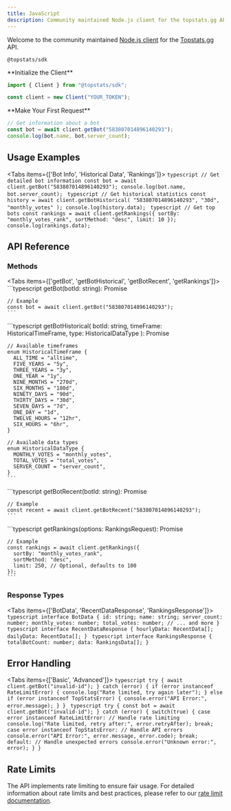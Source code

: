 ```yaml
---
title: JavaScript
description: Community maintained Node.js client for the topstats.gg API.
---
```




Welcome to the community maintained [Node.js client](https://www.npmjs.com/package/@topstats/sdk) for the [Topstats.gg](https://topstats.gg) API.
```package-install
@topstats/sdk
```

<Steps>
<Step>
  **Initialize the Client**

  ```typescript
  import { Client } from "@topstats/sdk";

  const client = new Client("YOUR_TOKEN");
  ```

</Step>
<Step>
  **Make Your First Request**

  ```typescript
  // Get information about a bot
  const bot = await client.getBot("583807014896140293");
  console.log(bot.name, bot.server_count);
  ```
</Step>

</Steps>

## Usage Examples

<Tabs items={['Bot Info', 'Historical Data', 'Rankings']}>
  <Tab value="Bot Info">
    ```typescript
    // Get detailed bot information
    const bot = await client.getBot("583807014896140293");
    console.log(bot.name, bot.server_count);
    ```
  </Tab>
  <Tab value="Historical Data">
    ```typescript
    // Get historical statistics
    const history = await client.getBotHistorical(
      "583807014896140293",
      "30d",
      "monthly_votes"
    );
    console.log(history.data);
    ```
  </Tab>
  <Tab value="Rankings">
    ```typescript
    // Get top bots
    const rankings = await client.getRankings({
      sortBy: "monthly_votes_rank",
      sortMethod: "desc",
      limit: 10
    });
    console.log(rankings.data);
    ```
  </Tab>
</Tabs>

## API Reference

### Methods

<Tabs items={['getBot', 'getBotHistorical', 'getBotRecent', 'getRankings']}>
  <Tab value="getBot">
    ```typescript
    getBot(botId: string): Promise<BotData>

    // Example
    const bot = await client.getBot("583807014896140293");
    ```
  </Tab>
  <Tab value="getBotHistorical">
    ```typescript
    getBotHistorical(
      botId: string,
      timeFrame: HistoricalTimeFrame,
      type: HistoricalDataType
    ): Promise<HistoricalDataResponse>

    // Available timeframes
    enum HistoricalTimeFrame {
      ALL_TIME = "alltime",
      FIVE_YEARS = "5y",
      THREE_YEARS = "3y",
      ONE_YEAR = "1y",
      NINE_MONTHS = "270d",
      SIX_MONTHS = "180d",
      NINETY_DAYS = "90d",
      THIRTY_DAYS = "30d",
      SEVEN_DAYS = "7d",
      ONE_DAY = "1d",
      TWELVE_HOURS = "12hr",
      SIX_HOURS = "6hr",
    }

    // Available data types
    enum HistoricalDataType {
      MONTHLY_VOTES = "monthly_votes",
      TOTAL_VOTES = "total_votes",
      SERVER_COUNT = "server_count",
    }
    ```
  </Tab>
  <Tab value="getBotRecent">
    ```typescript
    getBotRecent(botId: string): Promise<RecentDataResponse>

    // Example
    const recent = await client.getBotRecent("583807014896140293");
    ```
  </Tab>
  <Tab value="getRankings">
    ```typescript
    getRankings(options: RankingsRequest): Promise<RankingsResponse>

    // Example
    const rankings = await client.getRankings({
      sortBy: "monthly_votes_rank",
      sortMethod: "desc",
      limit: 250, // Optional, defaults to 100
    });
    ```
  </Tab>
</Tabs>

### Response Types

<Tabs items={['BotData', 'RecentDataResponse', 'RankingsResponse']}>
  <Tab value="BotData">
    ```typescript
    interface BotData {
      id: string;
      name: string;
      server_count: number;
      monthly_votes: number;
      total_votes: number;
      // ... and more
    }
    ```
  </Tab>
  <Tab value="RecentDataResponse">
    ```typescript
    interface RecentDataResponse {
      hourlyData: RecentData[];
      dailyData: RecentData[];
    }
    ```
  </Tab>
  <Tab value="RankingsResponse">
    ```typescript
    interface RankingsResponse {
      totalBotCount: number;
      data: RankingsData[];
    }
    ```
  </Tab>
</Tabs>

## Error Handling

<Tabs items={['Basic', 'Advanced']}>
  <Tab value="Basic">
    ```typescript
    try {
      await client.getBot("invalid-id");
    } catch (error) {
      if (error instanceof RateLimitError) {
        console.log("Rate limited, try again later");
      } else if (error instanceof TopStatsError) {
        console.error("API Error:", error.message);
      }
    }
    ```
  </Tab>
  <Tab value="Advanced">
    ```typescript
    try {
      const bot = await client.getBot("invalid-id");
    } catch (error) {
      switch(true) {
        case error instanceof RateLimitError:
          // Handle rate limiting
          console.log("Rate limited, retry after:", error.retryAfter);
          break;
        case error instanceof TopStatsError:
          // Handle API errors
          console.error("API Error:", error.message, error.code);
          break;
        default:
          // Handle unexpected errors
          console.error("Unknown error:", error);
      }
    }
    ```
  </Tab>
</Tabs>

## Rate Limits

The API implements rate limiting to ensure fair usage. For detailed information about rate limits and best practices, please refer to our [rate limit documentation](https://docs.topstats.gg/authentication/ratelimits/).

<GithubInfo
  owner="top-stats"
  repo="javascript-sdk"
/>
